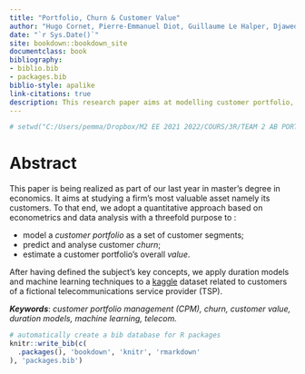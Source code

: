 ```yaml
---
title: "Portfolio, Churn & Customer Value"
author: "Hugo Cornet, Pierre-Emmanuel Diot, Guillaume Le Halper, Djawed Mancer"
date: "`r Sys.Date()`"
site: bookdown::bookdown_site
documentclass: book
bibliography:
- biblio.bib
- packages.bib
biblio-style: apalike
link-citations: true
description: This research paper aims at modelling customer portfolio, churn and customer value.
---
```


```r
# setwd("C:/Users/pemma/Dropbox/M2 EE 2021 2022/COURS/3R/TEAM 2 AB PORTEFEUILLE/04 - RAPPORT/bookdown")
```


# Abstract{-#abstract}

This paper is being realized as part of our last year in master's degree in economics. It aims at studying a firm's most valuable asset namely its customers. To that end, we adopt a quantitative approach based on econometrics and data analysis with a threefold purpose to : 

- model a *customer portfolio* as a set of customer segments; 
- predict and analyse customer *churn*; 
- estimate a customer portfolio's overall *value*.

After having defined the subject's key concepts, we apply duration models and machine learning techniques to a [kaggle](https://www.kaggle.com/yeanzc/telco-customer-churn-ibm-dataset) dataset related to customers of a fictional telecommunications service provider (TSP).

***Keywords***: *customer portfolio management (CPM), churn, customer value, duration models, machine learning, telecom.* 

```r
# automatically create a bib database for R packages
knitr::write_bib(c(
  .packages(), 'bookdown', 'knitr', 'rmarkdown'
), 'packages.bib')
```


